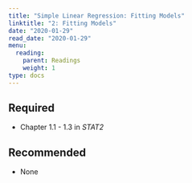 ```yaml
---
title: "Simple Linear Regression: Fitting Models"
linktitle: "2: Fitting Models"
date: "2020-01-29"
read_date: "2020-01-29"
menu:
  reading:
    parent: Readings
    weight: 1
type: docs
---
```


## Required

- <i class="fas fa-book"></i> Chapter 1.1 - 1.3 in _STAT2_

## Recommended

- None